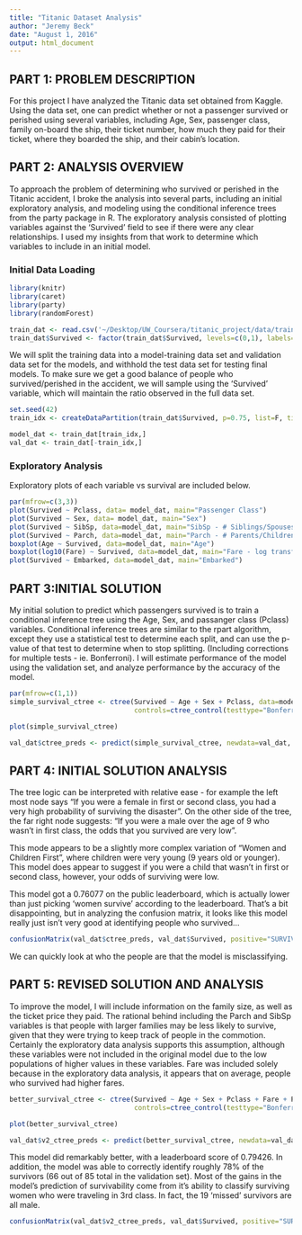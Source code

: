 ```yaml
---
title: "Titanic Dataset Analysis"
author: "Jeremy Beck"
date: "August 1, 2016"
output: html_document
---
```


## PART 1: PROBLEM DESCRIPTION
<!--
# "The task is to predict whether a given passenger survived the sinking of the Titanic based on various attributes including age, location of the passenger's cabin on the ship, #family members, the fare they paid, and other information. Solutions are evaluated by comparing the percentage of correct answers on a test dataset."
-->
For this project I have analyzed the Titanic data set obtained from Kaggle. Using the data set, one can predict whether or not a passenger survived or perished using several variables, including Age, Sex, passenger class, family on-board the ship, their ticket number, how much they paid for their ticket, where they boarded the ship, and their cabin's location.  

## PART 2: ANALYSIS OVERVIEW

To approach the problem of determining who survived or perished in the Titanic accident, I broke the analysis into several parts, including an initial exploratory analysis, and modeling using the conditional inference trees from the party package in R. The exploratory analysis consisted of plotting variables against the 'Survived' field to see if there were any clear relationships. I used my insights from that work to determine which variables to include in an initial model. 

### Initial Data Loading
```r
library(knitr)
library(caret)
library(party)
library(randomForest)
```

```r
train_dat <- read.csv('~/Desktop/UW_Coursera/titanic_project/data/train.csv', header=T)
train_dat$Survived <- factor(train_dat$Survived, levels=c(0,1), labels=c('DIED', 'SURVIVED'))

```

We will split the training data into a model-training data set and validation data set for the models, and withhold the test data set for testing final models. To make sure we get a good balance of people who survived/perished in the accident, we will sample using the 'Survived' variable, which will maintain the ratio observed in the full data set. 

```r
set.seed(42)
train_idx <- createDataPartition(train_dat$Survived, p=0.75, list=F, times=1)

model_dat <- train_dat[train_idx,]
val_dat <- train_dat[-train_idx,]

```

### Exploratory Analysis

Exploratory plots of each variable vs survival are included below. 

```r
par(mfrow=c(3,3))
plot(Survived ~ Pclass, data= model_dat, main="Passenger Class")
plot(Survived ~ Sex, data= model_dat, main="Sex")
plot(Survived ~ SibSp, data=model_dat, main="SibSp - # Siblings/Spouses")
plot(Survived ~ Parch, data=model_dat, main="Parch - # Parents/Children")
boxplot(Age ~ Survived, data=model_dat, main="Age")
boxplot(log10(Fare) ~ Survived, data=model_dat, main="Fare - log transformed")
plot(Survived ~ Embarked, data=model_dat, main="Embarked")
```


## PART 3:INITIAL SOLUTION

My initial solution to predict which passengers survived is to train a conditional inference tree using the Age, Sex, and passanger class (Pclass) variables. Conditional inference trees are similar to the rpart algorithm, except they use a statistical test to determine each split, and can use the p-value of that test to determine when to stop splitting. (Including corrections for multiple tests - ie. Bonferroni).  I will estimate performance of the model using the validation set, and analyze performance by the accuracy of the model.

```r
par(mfrow=c(1,1))
simple_survival_ctree <- ctree(Survived ~ Age + Sex + Pclass, data=model_dat, 
                               controls=ctree_control(testtype="Bonferroni"))

plot(simple_survival_ctree)

val_dat$ctree_preds <- predict(simple_survival_ctree, newdata=val_dat, type='response')

```


## PART 4: INITIAL SOLUTION ANALYSIS

The tree logic can be interpreted with relative ease - for example the left most node says "If you were a female in first or second class, you had a very high probability of surviving the disaster". On the other side of the tree, the far right node suggests: "If you were a male over the age of 9 who wasn't in first class, the odds that you survived are very low".  

This mode appears to be a slightly more complex variation of "Women and Children First", where children were very young (9 years old or younger). This model does appear to suggest if you were a child that wasn't in first or second class, however, your odds of surviving were low.  

This model got a 0.76077 on the public leaderboard, which is actually lower than just picking 'women survive' according to the leaderboard. That's a bit disappointing, but in analyzing the confusion matrix, it looks like this model really just isn't very good at identifying people who survived...

```r
confusionMatrix(val_dat$ctree_preds, val_dat$Survived, positive="SURVIVED")
```

We can quickly look at who the people are that the model is misclassifying.



## PART 5: REVISED SOLUTION AND ANALYSIS

To improve the model, I will include information on the family size, as well as the ticket price they paid. The rational behind including the Parch and SibSp variables is that people with larger families may be less likely to survive, given that they were trying to keep track of people in the commotion. Certainly the exploratory data analysis supports this assumption, although these variables were not included in the original model due to the low populations of higher values in these variables. Fare was included solely because in the exploratory data analysis, it appears that on average, people who survived had higher fares.  

```r

better_survival_ctree <- ctree(Survived ~ Age + Sex + Pclass + Fare + Parch + SibSp, data=model_dat, 
                               controls=ctree_control(testtype="Bonferroni"))

plot(better_survival_ctree)

val_dat$v2_ctree_preds <- predict(better_survival_ctree, newdata=val_dat, type='response')

```

This model did remarkably better, with a leaderboard score of 0.79426.  In addition, the model was able to correctly identify roughly 78% of the survivors (66 out of 85 total in the validation set).  Most of the gains in the model's prediction of survivability come from it's ability to classify surviving women who were traveling in 3rd class.  In fact, the 19 'missed' survivors are all male. 

```r
confusionMatrix(val_dat$v2_ctree_preds, val_dat$Survived, positive="SURVIVED")
```
